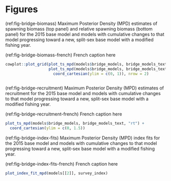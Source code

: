 # Figures

(ref:fig-bridge-biomass) Maximum Posterior Density (MPD) estimates of spawning biomass (top panel) and relative spawning biomass (bottom panel) for the 2015 base model and models with cumulative changes to that model progressing toward a new, split-sex base model with a modified fishing year.

(ref:fig-bridge-biomass-french) French caption here

```r
cowplot::plot_grid(plot_ts_mpd(models$bridge_models, bridge_models_text, "sbt"),
                   plot_ts_mpd(models$bridge_models, bridge_models_text, "sbt", rel = TRUE) + 
                     coord_cartesian(ylim = c(0, 1)), nrow = 2)
                   
```

(ref:fig-bridge-recruitment) Maximum Posterior Density (MPD) estimates of recruitment for the 2015 base model and models with cumulative changes to that model progressing toward a new, split-sex base model with a modified fishing year.

(ref:fig-bridge-recruitment-french) French caption here

```r
plot_ts_mpd(models$bridge_models, bridge_models_text, "rt") +
  coord_cartesian(ylim = c(0, 1.5))
```

(ref:fig-bridge-index-fits) Maximum Posterior Density (MPD) index fits for the 2015 base model and models with cumulative changes to that model progressing toward a new, split-sex base model with a modified fishing year.

(ref:fig-bridge-index-fits-french) French caption here

```r
plot_index_fit_mpd(models[[2]], survey_index)
```

<!-- (ref:fig-catches-map-cap) Total coastwide catch of `r sp`, including both landings and -->
<!--   discards. See Table XX for values. -->

<!-- (ref:fig-catches-cap-map-french) French caption here -->

<!-- ```{r main-catches-map, fig.cap = ifelse(french, "(ref:fig-catches-cap-map-french)", "(ref:fig-catches-map-cap)"), out.width = "100%" , fig.pos="H"} -->
<!-- cpue_spatial_1996_pres <- cpue_spatial %>% filter(year %in% 2018) -->
<!-- plot_cpue_spatial(cpue_spatial_1996_pres, french = french, start_year = start_catch_yr) + -->
<!--   theme(axis.text.x = element_text(angle = 0)) + -->
<!--   ggtitle(NULL) + -->
<!--   scale_x_continuous(breaks = seq(from = 1900, to = 2100, by = 5)) -->
<!-- ``` -->

<!-- (ref:fig-catches-cap) Total coastwide catch of `r sp`, including both landings and -->
<!--   discards. See Table XX for values. -->

<!-- (ref:fig-catches-cap-french) French caption here -->

<!-- ```{r main-catches, fig.cap = ifelse(french, "(ref:fig-catches-cap-french)", "(ref:fig-catches-cap)"), out.width = "100%", fig.pos="H"} -->
<!-- ct <- tidy_catch(catch, areas = NULL) -->
<!-- plot_catch(ct, french = french, xlim = c(start_catch_yr, end_catch_yr)) + -->
<!--   theme(axis.text.x = element_text(angle = 0)) + -->
<!--   ggtitle(NULL) + -->
<!--   scale_x_continuous(breaks = seq(from = 1900, to = 2100, by = 5)) -->
<!-- ``` -->

<!-- (ref:fig-catches-by-area-cap) Total catch of `r sp` by area, including both landings and -->
<!--   discards. See Table XX for values. -->

<!-- (ref:fig-catches-by-area-cap-french) French caption here -->

<!-- ```{r main-catches-by-area, fig.cap = ifelse(french, "(ref:fig-catches-by-area-cap-french)", "(ref:fig-catches-by-area-cap)"), out.width = "100%", fig.pos="H"} -->
<!-- ct_areas <- tidy_catch(catch, areas = c("3[CD]+", "5[ABCDE]+")) -->
<!-- plot_catch(ct_areas, french = french, xlim = c(start_catch_yr, end_catch_yr)) + -->
<!--   theme(axis.text.x = element_text(angle = 0)) + -->
<!--   ggtitle(NULL) + -->
<!--   scale_x_continuous(breaks = seq(from = 1900, to = 2100, by = 5)) -->
<!-- ``` -->

<!-- (ref:fig-catches-by-area-fine-cap) Total catch of `r sp` by area, including both landings and -->
<!--   discards. See Table XX for values. -->

<!-- (ref:fig-catches-by-area-fine-cap-french) French caption here -->

<!-- ```{r main-catches-by-area-fine, fig.cap = ifelse(french, "(ref:fig-catches-by-area-fine-cap-french)", "(ref:fig-catches-by-area-fine-cap)"), out.width = "100%", fig.pos="H"} -->
<!-- ct_areas <- tidy_catch(catch, areas = c("3[CD]+", "5[AB]+", "5[CD]", "5[E]")) -->
<!-- plot_catch(ct_areas, french = french, xlim = c(start_catch_yr, end_catch_yr)) + -->
<!--   theme(axis.text.x = element_text(angle = 0)) + -->
<!--   ggtitle(NULL) + -->
<!--   scale_x_continuous(breaks = seq(from = 1900, to = 2100, by = 5)) -->
<!-- ``` -->

<!-- (ref:fig-age-comps-cap) Age composition data by sex for the Reference Case for the commercial trawl fishery. Top numbers represent the number of age samples. Diagonal lines represent cohorts born decadally (for figure clarity). -->

<!-- (ref:fig-age-comps-cap-french) French caption here -->

<!-- ```{r age-comps, fig.cap = ifelse(french, "(ref:fig-age-comps-cap-french)", "(ref:fig-age-comps-cap)"), out.width = "100%", fig.pos="H"} -->
<!-- ac <- tidy_ages_raw(commercial_samples, sample_type = "commercial") -->
<!-- plot_ages(ac) + -->
<!--   theme(axis.text.x = element_text(angle = 0, hjust = 0.5)) + -->
<!--   ggtitle(NULL) + -->
<!--   scale_x_continuous(breaks = seq(from = 1900, to = 2100, by = 1)) -->
<!-- ``` -->

<!-- (ref:fig-age-comps-weighted-cap) Weighted age composition data by sex for the Reference Case for the commercial trawl fishery. Top numbers represent the number of age samples. Diagonal lines represent cohorts born decadally (for figure clarity). -->

<!-- (ref:fig-age-comps-weighted-cap-french) French caption here -->

<!-- ```{r age-comps-weighted, fig.cap = ifelse(french, "(ref:fig-age-comps-weighted-cap-french)", "(ref:fig-age-comps-weighted-cap)"), out.width = "100%", fig.pos="H"} -->
<!-- ac <- tidy_ages_weighted(commercial_samples, -->
<!--                          sample_type = "commercial", -->
<!--                          dat_catch = catch, -->
<!--                          month_fishing_starts = month_fishing_starts, -->
<!--                          day_fishing_starts = day_fishing_starts) -->
<!-- plot_ages(ac) + -->
<!--   theme(axis.text.x = element_text(angle = 0, hjust = 0.5)) + -->
<!--   ggtitle(NULL) + -->
<!--   scale_x_continuous(breaks = seq(from = 1900, to = 2100, by = 1)) -->
<!-- ``` -->

<!-- (ref:fig-age-comps-weighted-surveys-cap) Weighted age composition data by sex for the Reference Case for the `r wcviss`, `r hsss`, and `r qcsss`. Top numbers represent the number of age samples. Diagonal lines represent cohorts born decadally (for figure clarity). -->

<!-- (ref:fig-age-comps-weighted-surveys-cap-french) French caption here -->

<!-- ```{r age-comps-weighted-surveys, fig.cap = ifelse(french, "(ref:fig-age-comps-weighted-surveys-cap-french)", "(ref:fig-age-comps-weighted-surveys-cap)"), out.width = "100%", fig.pos="H"} -->
<!-- ac <- tidy_ages_weighted(survey_samples, -->
<!--                          sample_type = "survey", -->
<!--                          dat_survey_sets = survey_sets, -->
<!--                          survey = c("SYN WCVI", -->
<!--                                     "SYN HS", -->
<!--                                     "SYN QCS")) -->
<!-- plot_ages(ac) + -->
<!--   theme(axis.text.x = element_text(angle = 0, hjust = 0.5)) + -->
<!--   ggtitle(NULL) + -->
<!--   scale_x_continuous(breaks = seq(from = 1900, to = 2100, by = 2)) -->


<!-- ``` -->

<!-- (ref:fig-length-comps-weighted-cap) Weighted length composition data by sex for the Reference Case for the commercial trawl fishery. Top numbers represent the number of age samples. Diagonal lines represent cohorts born decadally (for figure clarity). -->

<!-- (ref:fig-length-comps-weighted-cap-french) French caption here -->

<!-- ```{r length-comps-weighted, fig.cap = ifelse(french, "(ref:fig-length-comps-weighted-cap-french)", "(ref:fig-length-comps-weighted-cap)"), out.width = "100%", fig.pos="H"} -->
<!-- lc <- tidy_lengths_weighted(commercial_samples, sample_type = "commercial", dat_catch = catch) -->
<!-- plot_lengths(lc) + -->
<!--   theme(axis.text.x = element_text(angle = 0, hjust = 0.5)) + -->
<!--   ggtitle(NULL) + -->
<!--   scale_x_continuous(breaks = seq(from = 0, to = 100, by = 5)) + -->
<!--   theme(strip.text.y = element_text(angle = 0)) -->
<!-- ``` -->

<!-- (ref:fig-priors-cap) Prior probability distributions used in the Reference Case. Parameters $q_k$ represent gears where: k = 2 is the `r qcsss`, k = 3 is the `r hsmas`, k = 4 is the `r hsss`, and k = 5 is the `r wcviss`. -->

<!-- (ref:fig-priors-cap-french) French caption here -->

<!-- ```{r priors, fig.cap = ifelse(french, "(ref:fig-priors-cap-french)", "(ref:fig-priors-cap)"), out.width = "100%", fig.pos = "H"} -->
<!-- #make.priors.posts.plot(base_model) -->
<!-- ``` -->

<!-- (ref:fig-priors-posts-cap) Prior probability distributions used in the Reference Case with comparative posterior histograms. Parameter $q_k$ represents gears as follows: $k=1$: commercial trawl; $k=2$: `r qcsss`: $k=3$; `r hsmas`: $k=4$; `r hsss`, and $k=5$; `r wcviss`. The dotted red lines are the MPD estimates from the Reference Case. -->

<!-- (ref:fig-priors-posts-cap-french) French caption here -->

<!-- ```{r priors-posts, fig.cap = ifelse(french, "(ref:fig-priors-posts-cap-french)", "(ref:fig-priors-posts-cap)"), out.width = "100%", fig.pos = "H"} -->
<!-- #make.priors.posts.plot(base_model, priors.only = FALSE) -->
<!-- ``` -->

<!-- (ref:fig-traces-cap) Trace plots for MCMC output of estimated parameters in the Reference Case. The MCMC run had chain length `r mcmc_chain_length`, with a sample taken at every `r mcsave`th iteration. Of the `r tot_num_posts` samples saved, the first `r burnin` were removed as a burn-in period. Parameters $q_k$ (catchability), $\hat{a}_k$ (selectivity-at-age-50%), and $\hat{\gamma}_k$ (selectivity standard deviation-at-50%) represent gears as follows: $k=1$: commercial trawl; $k=2$: `r qcsss`: $k=3$; `r hsmas`: $k=4$; `r hsss`, and $k=5$; `r wcviss`. The `r hsmas` did not have estimates selectivity, so there are no $\hat{a}_3$ or $\hat{\gamma}_3$ parameters. -->

<!-- (ref:fig-traces-cap-french) French caption here -->

<!-- ```{r traces, fig.cap = ifelse(french, "(ref:fig-traces-cap-french)", "(ref:fig-traces-cap)"), out.width = "100%", fig.pos = "H"} -->
<!-- #make.traces.plot(base_model) -->
<!-- ``` -->

<!-- (ref:fig-autocorr-cap) Autocorrelation plots for MCMC output of estimated parameters in the -->
<!-- Reference Case. See Figure \@ref(fig:traces) for parameter descriptions. -->

<!-- (ref:fig-autocorr-cap-french) French caption here -->

<!-- ```{r autocorr, fig.cap = ifelse(french, "(ref:fig-autocorr-cap-french)", "(ref:fig-autocorr-cap)"), out.width = "100%", fig.pos = "H"} -->
<!-- #make.autocor.plot(base_model) -->
<!-- ``` -->

<!-- (ref:fig-pairs-cap) Pairs plots for MCMC output of estimated parameters in the Reference Case. -->
<!--   See Figure \@ref(fig:traces) for parameter descriptions. -->

<!-- (ref:fig-pairs-cap-french) French caption here -->

<!-- ```{r pairs, fig.cap = ifelse(french, "(ref:fig-pairs-cap-french)", "(ref:fig-pairs-cap)"), out.width = "100%", fig.pos = "H"} -->
<!-- #make.pairs.plot(base_model) -->
<!-- ``` -->



<!-- (ref:fig-cpue-cap) CPUE -->

<!-- (ref:fig-cpue-cap-french) French caption here -->

<!-- ```{r cpue, fig.cap = ifelse(french, "(ref:fig-cpue-cap-french)", "(ref:fig-cpue-cap)"), out.width = "100%", fig.pos = "H"} -->
<!-- cp <-  -->

<!-- ``` -->
